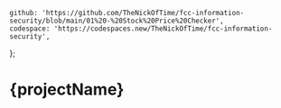 	github: 'https://github.com/TheNickOfTime/fcc-information-security/blob/main/01%20-%20Stock%20Price%20Checker',
	codespace: 'https://codespaces.new/TheNickOfTime/fcc-information-security',
};

# {projectName}
